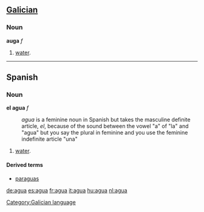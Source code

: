 ==[[Galician]]==
===Noun===
'''auga''' ''f''
[[Category:Galician language]]

#[[water]].

----

==Spanish==
===Noun===
'''el agua''' ''f''
: ''agua'' is a feminine noun in Spanish but takes the masculine definite article, ''el'', because of the sound between the vowel "a" of "la" and "agua" but you say the plural in feminine and you use the feminine indefinite article "una"

#[[water]].

====Derived terms====
*[[paraguas]]

[[de:agua]]
[[es:agua]]
[[fr:agua]]
[[it:agua]]
[[hu:agua]]
[[nl:agua]]